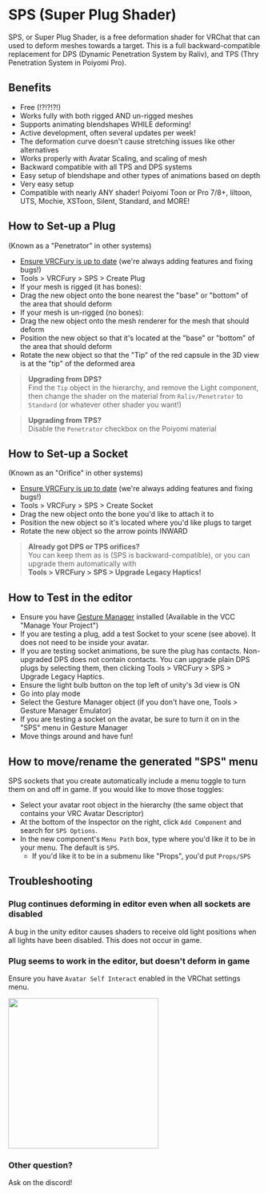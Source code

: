 # SPS (Super Plug Shader)

SPS, or Super Plug Shader, is a free deformation shader for VRChat that can used to deform meshes towards a target. This is a
full backward-compatible replacement for DPS (Dynamic Penetration System by Raliv), and TPS (Thry Penetration System in Poiyomi Pro).

## Benefits

* Free (!?!?!?!)
* Works fully with both rigged AND un-rigged meshes
* Supports animating blendshapes WHILE deforming!
* Active development, often several updates per week!
* The deformation curve doesn't cause stretching issues like other alternatives
* Works properly with Avatar Scaling, and scaling of mesh
* Backward compatible with all TPS and DPS systems
* Easy setup of blendshape and other types of animations based on depth
* Very easy setup
* Compatible with nearly ANY shader! Poiyomi Toon or Pro 7/8+, liltoon, UTS, Mochie, XSToon, Silent, Standard, and MORE!


## How to Set-up a Plug
<div style={{fontSize: 13, marginTop: -20, marginBottom: 20}}>(Known as a "Penetrator" in other systems)</div>

* [Ensure VRCFury is up to date](/download) (we're always adding features and fixing bugs!)
* Tools > VRCFury > SPS > Create Plug
* If your mesh is rigged (it has bones):
* Drag the new object onto the bone nearest the "base" or "bottom" of the area that should deform
* If your mesh is un-rigged (no bones):
* Drag the new object onto the mesh renderer for the mesh that should deform
* Position the new object so that it's located at the "base" or "bottom" of the area that should deform
* Rotate the new object so that the "Tip" of the red capsule in the 3D view is at the "tip" of the deformed area

> **Upgrading from DPS?**<br/>Find the `Tip` object in the hierarchy, and remove the Light component,
then change the shader on the material from `Raliv/Penetrator` to `Standard` (or whatever other shader you want!)

> **Upgrading from TPS?**<br/>Disable the `Penetrator` checkbox on the Poiyomi material

## How to Set-up a Socket
<div style={{fontSize: 13, marginTop: -20, marginBottom: 20}}>(Known as an "Orifice" in other systems)</div>

* [Ensure VRCFury is up to date](/download) (we're always adding features and fixing bugs!)
* Tools > VRCFury > SPS > Create Socket
* Drag the new object onto the bone you'd like to attach it to
* Position the new object so it's located where you'd like plugs to target
* Rotate the new object so the arrow points INWARD

> **Already got DPS or TPS orifices?**<br/>
> You can keep them as is (SPS is backward-compatible), or you can upgrade them automatically with<br/>
> **Tools > VRCFury > SPS > Upgrade Legacy Haptics!**

## How to Test in the editor

* Ensure you have [Gesture Manager](https://github.com/BlackStartx/VRC-Gesture-Manager) installed (Available in the VCC "Manage Your Project")
* If you are testing a plug, add a test Socket to your scene (see above). It does not need to be inside your avatar.
* If you are testing socket animations, be sure the plug has contacts. Non-upgraded DPS does not contain contacts. You can upgrade
plain DPS plugs by selecting them, then clicking Tools > VRCFury > SPS > Upgrade Legacy Haptics.
* Ensure the light bulb button on the top left of unity's 3d view is ON
* Go into play mode
* Select the Gesture Manager object (if you don't have one, Tools > Gesture Manager Emulator)
* If you are testing a socket on the avatar, be sure to turn it on in the "SPS" menu in Gesture Manager
* Move things around and have fun!

## How to move/rename the generated "SPS" menu

SPS sockets that you create automatically include a menu toggle to turn them on and off in game. If you would like to move those toggles:
* Select your avatar root object in the hierarchy (the same object that contains your VRC Avatar Descriptor)
* At the bottom of the Inspector on the right, click `Add Component` and search for `SPS Options`.
* In the new component's `Menu Path` box, type where you'd like it to be in your menu. The default is `SPS`.
  * If you'd like it to be in a submenu like "Props", you'd put `Props/SPS`

## Troubleshooting

### Plug continues deforming in editor even when all sockets are disabled

A bug in the unity editor causes shaders to receive old light positions when all lights have been disabled. This
does not occur in game.

### Plug seems to work in the editor, but doesn't deform in game

Ensure you have `Avatar Self Interact` enabled in the VRChat settings menu.


<img src={selfInteract} width="300px"/>

### Other question?

Ask on the discord!
